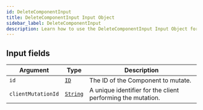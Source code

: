 ```yaml
---
id: DeleteComponentInput
title: DeleteComponentInput Input Object
sidebar_label: DeleteComponentInput
description: Learn how to use the DeleteComponentInput Input Object for Builder's API.
---
```


## Input fields

| Argument           | Type                                     | Description                                                 |
| ------------------ | ---------------------------------------- | ----------------------------------------------------------- |
| `id`               | [`ID`](/docs/composer/builder/api/schema/scalar/ID.mdx)         | The ID of the Component to mutate.                          |
| `clientMutationId` | [`String`](/docs/composer/builder/api/schema/scalar/String.mdx) | A unique identifier for the client performing the mutation. |
